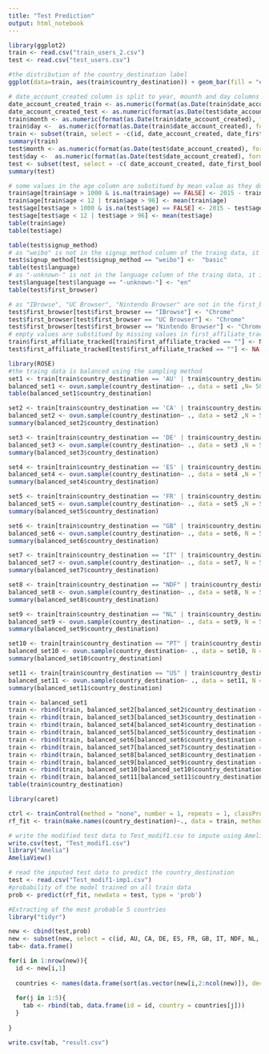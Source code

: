 ```yaml
---
title: "Test Prediction"
output: html_notebook
---
```



```r
library(ggplot2)
train <- read.csv("train_users_2.csv")
test <- read.csv("test_users.csv")

#the distribution of the country_destination label
ggplot(data=train, aes(train$country_destination)) + geom_bar(fill = "#387699") + xlab("Countries")

# date_account_created column is split to year, mounth and day columns  
date_account_created_train <- as.numeric(format(as.Date(train$date_account_created), format = "%Y"))
date_account_created_test <- as.numeric(format(as.Date(test$date_account_created), format = "%Y"))
train$month <- as.numeric(format(as.Date(train$date_account_created), format = "%m"))
train$day <-  as.numeric(format(as.Date(train$date_account_created), format = "%d"))
train <- subset(train, select = -c(id, date_account_created, date_first_booking))
summary(train)
test$month <- as.numeric(format(as.Date(test$date_account_created), format = "%m"))
test$day <-  as.numeric(format(as.Date(test$date_account_created), format = "%d"))
test <- subset(test, select = -c( date_account_created, date_first_booking))
summary(test)

# some values in the age column are substitued by mean value as they do not make sense
train$age[train$age > 1000 & is.na(train$age) == FALSE] <- 2015 - train$age[train$age > 1000 & is.na(train$age) == FALSE]
train$age[train$age < 12 | train$age > 96] <- mean(train$age)
test$age[test$age > 1000 & is.na(test$age) == FALSE] <- 2015 - test$age[test$age > 1000 & is.na(test$age) == FALSE]
test$age[test$age < 12 | test$age > 96] <- mean(test$age)
table(train$age)
table(test$age)

table(test$signup_method)
# as "weibo" is not in the signup_method column of the traing data, it is substitued by "basic" value, which is the most repetead
test$signup_method[test$signup_method == "weibo"] <-  "basic"
table(test$language)
# as "-unknown-" is not in the language column of the traing data, it is substitued by "en" value, which is the most repetead
test$language[test$language == "-unknown-"] <- "en"
table(test$first_browser)

# as "IBrowse", "UC Browser", "Nintendo Browser" are not in the first_browser column of the traing data, it is substitued by "Chrome" value, which is the most repetead
test$first_browser[test$first_browser == "IBrowse"] <- "Chrome"
test$first_browser[test$first_browser == "UC Browser"] <- "Chrome"
test$first_browser[test$first_browser == "Nintendo Browser"] <- "Chrome"
# empty values are substitued by missing values in first_affiliate_tracked column
train$first_affiliate_tracked[train$first_affiliate_tracked == ""] <- NA
test$first_affiliate_tracked[test$first_affiliate_tracked == ""] <- NA
```



```r
library(ROSE)
#the traing data is balanced using the sampling method
set1 <- train[train$country_destination == 'AU' | train$country_destination == 'other',]
balanced_set1 <- ovun.sample(country_destination~ ., data = set1 ,N= 50000, method = 'both')$data
table(balanced_set1$country_destination)

set2 <- train[train$country_destination == 'CA' | train$country_destination == 'other',]
balanced_set2 <- ovun.sample(country_destination~ ., data = set2 ,N = 50000, method = 'both')$data
summary(balanced_set2$country_destination)

set3 <- train[train$country_destination == 'DE' | train$country_destination == 'other',]
balanced_set3 <- ovun.sample(country_destination~ ., data = set3 ,N = 50000, method = 'both')$data
summary(balanced_set3$country_destination)

set4 <- train[train$country_destination == 'ES' | train$country_destination == 'other',]
balanced_set4 <- ovun.sample(country_destination~ ., data = set4 ,N = 50000, method = 'both')$data
summary(balanced_set4$country_destination)

set5 <- train[train$country_destination == 'FR' | train$country_destination == 'other',]
balanced_set5 <- ovun.sample(country_destination~ ., data = set5 ,N = 50000, method = 'both')$data
summary(balanced_set5$country_destination)

set6 <- train[train$country_destination == "GB" | train$country_destination == "other",]
balanced_set6 <- ovun.sample(country_destination~ ., data = set6, N = 50000, method = 'both')$data
summary(balanced_set6$country_destination)

set7 <- train[train$country_destination == "IT" | train$country_destination == "other",]
balanced_set7 <- ovun.sample(country_destination~ ., data = set7, N = 50000, method = 'both')$data
summary(balanced_set7$country_destination)

set8 <- train[train$country_destination == "NDF" | train$country_destination == "other",]
balanced_set8 <- ovun.sample(country_destination~ ., data = set8, N = 50000, method = 'both')$data
summary(balanced_set8$country_destination)

set9 <- train[train$country_destination == "NL" | train$country_destination == "other",]
balanced_set9 <- ovun.sample(country_destination~ ., data = set9, N = 50000, method = 'both')$data
summary(balanced_set9$country_destination)

set10 <- train[train$country_destination == "PT" | train$country_destination == "other",]
balanced_set10 <- ovun.sample(country_destination~ ., data = set10, N = 50000, method = 'both')$data
summary(balanced_set10$country_destination)

set11 <- train[train$country_destination == "US" | train$country_destination == "other",]
balanced_set11 <- ovun.sample(country_destination~ ., data = set11, N = 50000, method = 'both')$data
summary(balanced_set11$country_destination)

train <- balanced_set1 
train <- rbind(train, balanced_set2[balanced_set2$country_destination == 'CA',])
train <- rbind(train, balanced_set3[balanced_set3$country_destination == 'DE',])
train <- rbind(train, balanced_set4[balanced_set4$country_destination == 'ES',])
train <- rbind(train, balanced_set5[balanced_set5$country_destination == 'FR',])
train <- rbind(train, balanced_set6[balanced_set6$country_destination == 'GB',])
train <- rbind(train, balanced_set7[balanced_set7$country_destination == 'IT',])
train <- rbind(train, balanced_set8[balanced_set8$country_destination == 'NDF',])
train <- rbind(train, balanced_set9[balanced_set9$country_destination == 'NL',])
train <- rbind(train, balanced_set10[balanced_set10$country_destination == 'PT',])
train <- rbind(train, balanced_set11[balanced_set11$country_destination == 'US',])
table(train$country_destination)
```



```r
library(caret)

ctrl <- trainControl(method = "none", number = 1, repeats = 1, classProbs = TRUE)
rf_fit <- train(make.names(country_destination)~., data = train, method = 'rf', trControl = ctrl)

# write the modified test data to Test_modif1.csv to impute using Amelia
write.csv(test, "Test_modif1.csv")
library("Amelia")
AmeliaView()

# read the imputed test data to predict the country_destination
test <- read.csv("Test_modif1-imp1.csv")
#probability of the model trained on all train data
prob <- predict(rf_fit, newdata = test, type = 'prob')

```


```r
#Extracting of the most probable 5 countries
library("tidyr")

new <- cbind(test,prob)
new <- subset(new, select = c(id, AU, CA, DE, ES, FR, GB, IT, NDF, NL, other, PT, US))
tab<- data.frame()

for(i in 1:nrow(new)){
  id <- new[i,1]
  
  countries <- names(data.frame(sort(as.vector(new[i,2:ncol(new)]), decreasing = TRUE)[1:5]))
  
  for(j in 1:5){
    tab <- rbind(tab, data.frame(id = id, country = countries[j]))
  }
  
}

write.csv(tab, "result.csv")
```


